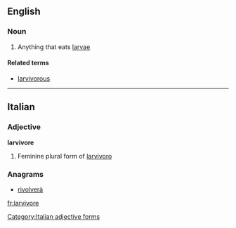 ==English==

===Noun===
{{en-noun}}

# {{context|biology|lang=en}} Anything that eats [[larva]]e

====Related terms====
* [[larvivorous]]

----
==Italian==

===Adjective===
'''larvivore''' {{f}}

# Feminine plural form of [[larvivoro]]

===Anagrams===
* [[rivolverà#Italian|rivolverà]]

[[Category:Italian adjective forms]]

[[fr:larvivore]]
